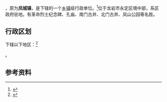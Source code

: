 {{中国乡级行政区|35/08/22/100/000
| 总人口 = 38807人
| 总人口年份 = 2000
| 电话区号 = 597
}}

'''{{PAGENAMEBASE}}'''，原为'''凤城镇'''，是{{PRC admin/fullname|35/08/22/100/000|3}}下辖的一个[[乡镇|乡镇]]级行政单位。<ref>{{PRC admin/ref sgc|{{PRC admin/parent|35/08/22/100/000}}}}</ref>位于龙岩市永定区境中部，系区政府驻地。有革命烈士纪念碑、孔庙、南门古井、北门古井、凤山公园等名胜。

== 行政区划 ==
{{PAGENAMEBASE}}下辖以下地区：<ref>{{PRC admin/ref sgc|35/08/22/100/000}}</ref>

{{PRC admin/children|35/08/22/100/000}}。

== 参考资料 ==

{{reflist}}

{{PRC admin/navcat|35/08/22/100/000}}